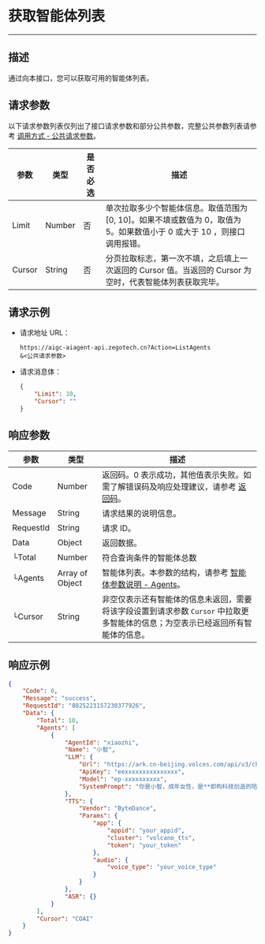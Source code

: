 # 获取智能体列表

---

##  描述

通过向本接口，您可以获取可用的智能体列表。


<PostPrototype link="https://aigc-aiagent-api.zegotech.cn?Action=ListAgents" />

## 请求参数

以下请求参数列表仅列出了接口请求参数和部分公共参数，完整公共参数列表请参考 [调用方式 - 公共请求参数](./../accessing-server-apis.mdx#公共请求参数)。

| 参数               | 类型   | 是否必选 | 描述             |
|------------------|------|------|-------------------------|
| Limit          | Number | 否    | 单次拉取多少个智能体信息。取值范围为 [0, 10]。如果不填或数值为 0，取值为 5。如果数值小于 0 或大于 10 ，则接口调用报错。 |
| Cursor | String | 否    | 分页拉取标志，第一次不填，之后填上一次返回的 Cursor 值。当返回的 Cursor 为空时，代表智能体列表获取完毕。     |

## 请求示例

- 请求地址 URL：

    ```https
    https://aigc-aiagent-api.zegotech.cn?Action=ListAgents
    &<公共请求参数>
    ```

- 请求消息体：

    ```json
    {
        "Limit": 10,
        "Cursor": ""
    }

## 响应参数

| 参数 | 类型 | 描述 |
|------|------|------|
| Code | Number | 返回码。0 表示成功，其他值表示失败。如需了解错误码及响应处理建议，请参考 [返回码](./../return-codes.mdx)。 |
| Message | String | 请求结果的说明信息。 |
| RequestId | String | 请求 ID。 |
| Data | Object | 返回数据。 |
| └Total | Number | 符合查询条件的智能体总数|
| └Agents | Array of Object | 智能体列表。本参数的结构，请参考 [智能体参数说明 - Agents](./../common-parameter-description.mdx#agents)。 | 
| └Cursor | String | 非空仅表示还有智能体的信息未返回，需要将该字段设置到请求参数 `Cursor` 中拉取更多智能体的信息；为空表示已经返回所有智能体的信息。 |

## 响应示例

```json
{
    "Code": 0,
    "Message": "success",
    "RequestId": "8825223157230377926",
    "Data": {
        "Total": 10,
        "Agents": [
            {
                "AgentId": "xiaozhi",
                "Name": "小智",
                "LLM": {
                    "Url": "https://ark.cn-beijing.volces.com/api/v3/chat/completions",
                    "ApiKey": "eexxxxxxxxxxxxxxx",
                    "Model": "ep-xxxxxxxxxx",
                    "SystemPrompt": "你是小智，成年女性，是**即构科技创造的陪伴助手**，上知天文下知地理，聪明睿智、热情友善。\n对话要求：1、按照人设要求与用户对话。\n2、不能超过100字。"
                },
                "TTS": {
                    "Vendor": "ByteDance",
                    "Params": {
                        "app": {
                            "appid": "your_appid",
                            "cluster": "volcano_tts",
                            "token": "your_token"
                        },
                        "audio": {
                            "voice_type": "your_voice_type"
                        }
                    }
                },
                "ASR": {}
            }
        ],
        "Cursor": "COAI"
    }
}
```
